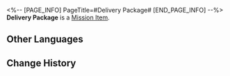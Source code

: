 <%-- [PAGE_INFO]
PageTitle=#Delivery Package#
[END_PAGE_INFO] --%>
{{Item Infobox
|id          = 140161
|image       = Item Delivery Package.png{{subst:void|<!--$UPLOAD:<<SpriteOutput/ItemFigures/140161.png>-<Item Delivery Package.png>-<Item Icons>>-->}}
|type        = Mission Item
|invCategory = Missions
|rarity      = 3
|effect      = 
|description = A standard package for delivery. It is tightly sealed and heading towards its recipient.
}}
'''Delivery Package''' is a [[Mission Item]].

==Other Languages==
{{Other Languages
|en   = Delivery Package
|zhs  = 快递包裹
|zht  = 快遞包裹
|ja   = 宅配便の荷物
|ko   = 택배
|es   = Paquete de mensajería
|fr   = Colis
|ru   = Посылка
|th   = พัสดุสำหรับขนส่ง
|vi   = Gói Chuyển Phát Nhanh
|de   = Lieferpaket
|id   = Paket
|pt   = Pacote de Entrega
}}

==Change History==
{{Change History|1.1}}